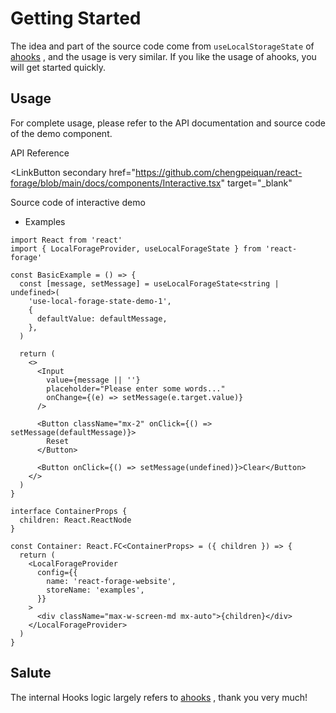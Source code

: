 
# Getting Started

The idea and part of the source code come from `useLocalStorageState` of [ahooks](https://ahooks.js.org/hooks/use-local-storage-state/) , and the usage is very similar. If you like the usage of ahooks, you will get started quickly.

## Usage

For complete usage, please refer to the API documentation and source code of the demo component.

<LinkButton secondary href="/api-reference">
  API Reference
</LinkButton>

<LinkButton
  secondary
  href="https://github.com/chengpeiquan/react-forage/blob/main/docs/components/Interactive.tsx"
  target="_blank"
>
  Source code of interactive demo
</LinkButton>

- Examples

```tsx
import React from 'react'
import { LocalForageProvider, useLocalForageState } from 'react-forage'

const BasicExample = () => {
  const [message, setMessage] = useLocalForageState<string | undefined>(
    'use-local-forage-state-demo-1',
    {
      defaultValue: defaultMessage,
    },
  )

  return (
    <>
      <Input
        value={message || ''}
        placeholder="Please enter some words..."
        onChange={(e) => setMessage(e.target.value)}
      />

      <Button className="mx-2" onClick={() => setMessage(defaultMessage)}>
        Reset
      </Button>

      <Button onClick={() => setMessage(undefined)}>Clear</Button>
    </>
  )
}

interface ContainerProps {
  children: React.ReactNode
}

const Container: React.FC<ContainerProps> = ({ children }) => {
  return (
    <LocalForageProvider
      config={{
        name: 'react-forage-website',
        storeName: 'examples',
      }}
    >
      <div className="max-w-screen-md mx-auto">{children}</div>
    </LocalForageProvider>
  )
}
```

## Salute

The internal Hooks logic largely refers to [ahooks](https://github.com/alibaba/hooks) , thank you very much!
